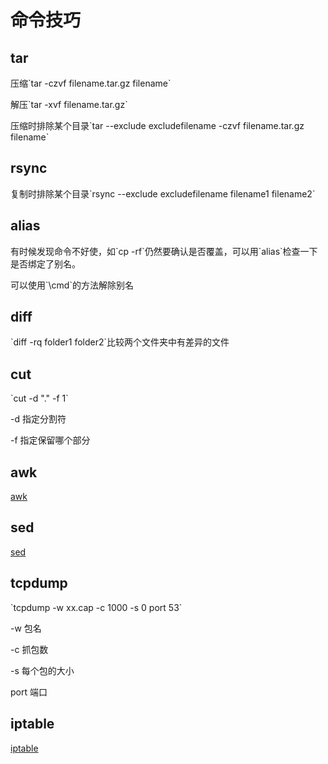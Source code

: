 = 命令技巧 =

== tar ==
压缩`tar -czvf filename.tar.gz filename`

解压`tar -xvf filename.tar.gz`

压缩时排除某个目录`tar --exclude excludefilename -czvf filename.tar.gz filename`

== rsync ==
复制时排除某个目录`rsync --exclude excludefilename filename1 filename2`

== alias ==
有时候发现命令不好使，如`cp -rf`仍然要确认是否覆盖，可以用`alias`检查一下是否绑定了别名。

可以使用`\cmd`的方法解除别名

== diff ==
`diff -rq folder1 folder2`比较两个文件夹中有差异的文件

== cut ==
`cut -d "." -f 1`

-d 指定分割符

-f 指定保留哪个部分

== awk ==
[[awk|awk]]

== sed ==
[[sed|sed]]

== tcpdump ==
`tcpdump -w xx.cap -c 1000 -s 0 port 53`

-w 包名

-c 抓包数

-s 每个包的大小

port 端口

== iptable ==
[[iptable|iptable]]
